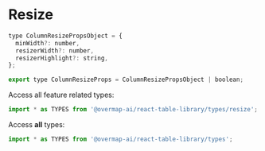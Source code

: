 
<Meta title="Types/Resize" />

# Resize

```javascript
type ColumnResizePropsObject = {
  minWidth?: number,
  resizerWidth?: number,
  resizerHighlight?: string,
};

export type ColumnResizeProps = ColumnResizePropsObject | boolean;
```

Access all feature related types:

```javascript
import * as TYPES from '@overmap-ai/react-table-library/types/resize';
```

Access **all** types:

```javascript
import * as TYPES from '@overmap-ai/react-table-library/types';
```
